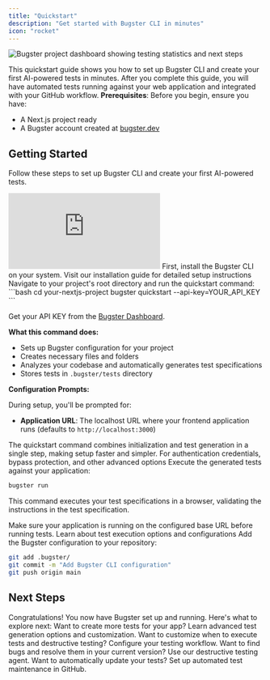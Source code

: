 ```yaml
---
title: "Quickstart"
description: "Get started with Bugster CLI in minutes"
icon: "rocket"
---
```


<Frame>
<img src="/images/project_dashboard.png" alt="Bugster project dashboard showing testing statistics and next steps" />
</Frame>

This quickstart guide shows you how to set up Bugster CLI and create your first AI-powered tests in minutes.
After you complete this guide, you will have automated tests running against your web application and integrated with your GitHub workflow.
<Info>
  **Prerequisites**: Before you begin, ensure you have:
  - A Next.js project ready
  - A Bugster account created at [bugster.dev](https://app.bugster.dev/auth/sign-up)
</Info>

## Getting Started
Follow these steps to set up Bugster CLI and create your first AI-powered tests.

<iframe
  className="w-full aspect-video rounded-xl"
  src="https://www.youtube.com/embed/MX2mTs5o7Sw"
  title="Bugster Quickstart Guide"
  frameBorder="0"
  allow="accelerometer; autoplay; clipboard-write; encrypted-media; gyroscope; picture-in-picture"
  allowFullScreen
></iframe>
<Steps>
  <Step title="Install Bugster CLI">
  First, install the Bugster CLI on your system.
<Card title="Install Bugster CLI" icon="download" href="/installation">
  Visit our installation guide for detailed setup instructions
</Card>
  </Step>

<Step title="Initialize Bugster and Generate Tests">
Navigate to your project's root directory and run the quickstart command:
```bash
cd your-nextjs-project
bugster quickstart --api-key=YOUR_API_KEY
```

Get your API KEY from the [Bugster Dashboard](https://app.bugster.dev).

**What this command does:**
- Sets up Bugster configuration for your project
- Creates necessary files and folders
- Analyzes your codebase and automatically generates test specifications
- Stores tests in `.bugster/tests` directory

**Configuration Prompts:**

During setup, you'll be prompted for:
- **Application URL**: The localhost URL where your frontend application runs (defaults to `http://localhost:3000`)

<Tip>
  The quickstart command combines initialization and test generation in a single step, making setup faster and simpler.
</Tip>

<Card title="Learn More About Advanced Configuration" icon="gear" href="/commands/advanced_configuration">
  For authentication credentials, bypass protection, and other advanced options
</Card>

</Step>
<Step title="Run Your Tests">
Execute the generated tests against your application:

```bash
bugster run
```
This command executes your test specifications in a browser, validating the instructions in the test specification.

<Tip>
  Make sure your application is running on the configured base URL before running tests.
</Tip>

<Card title="Advanced Test Execution" icon="compass" href="/commands/run">
  Learn about test execution options and configurations
</Card>

</Step>
<Step title="Commit Configuration to Repository">
Add the Bugster configuration to your repository:

```bash
git add .bugster/
git commit -m "Add Bugster CLI configuration"
git push origin main
```

</Step>
</Steps>


## Next Steps
Congratulations! You now have Bugster set up and running. Here's what to explore next:
<CardGroup cols={2}>
  <Card title="Generate More Tests" icon="sparkles" href="/commands/generate">
    Want to create more tests for your app? Learn advanced test generation options and customization.
  </Card>
  <Card title="Adapt Bugster to your workflow" icon="code-pull-request" href="/config-ui">
    Want to customize when to execute tests and destructive testing? Configure your testing workflow.
  </Card>
  <Card title="Find & Fix Bugs" icon="bomb" href="/commands/destructive-agent">
    Want to find bugs and resolve them in your current version? Use our destructive testing agent.
  </Card>
  <Card title="Automate Test Updates" icon="wand-magic-sparkles" href="/commands/update">
    Want to automatically update your tests? Set up automated test maintenance in GitHub.
  </Card>
</CardGroup>